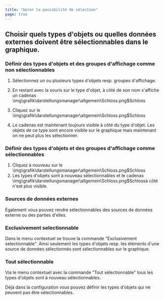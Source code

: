 ```yaml
---
title: "Gérer la possibilité de sélection"
page: true
---
```

## Choisir quels types d&#39;objets <GeoMapper> ou quelles donn&#233;es externes</GeoMapper> doivent &#234;tre s&#233;lectionnables dans le graphique.

### D&#233;finir des types d&#39;objets et des groupes d&#39;affichage comme non s&#233;lectionnables

1.  S&#233;lectionnez un ou plusieurs types d&#39;objets resp. groupes d&#39;affichage. 

2.  En restant avec la souris sur le type d&#39;objet, &#224; c&#244;t&#233; de son nom s&#39;affiche un cadenas<Image>\img\grafik\darstellungsmanager\allgemein\Schloss.png$Schloss</Image>
3.  Cliquez sur le<Image>\img\grafik\darstellungsmanager\allgemein\Schloss.png$Schloss</Image>
4.  Le cadenas est maintenant toujours visible &#224; c&#244;t&#233; du type d&#39;objet. Les objets de ce type sont encore visible sur le graphique mais maintenant on ne peut plus les s&#233;lectionner.




### D&#233;finir des types d&#39;objets et des groupes d&#39;affichage comme s&#233;lectionnables

1.  Cliquez &#224; nouveau sur le<Image>\img\grafik\darstellungsmanager\allgemein\Schloss.png$Schloss</Image>
2.  Les types d&#39;objets sont &#224; nouveau s&#233;lectionnables et le cadenas<Image>\img\grafik\darstellungsmanager\allgemein\Schloss.png$Schloss</Image>&#224; c&#244;t&#233; n&#39;est plus visible.




<GeoMapper>

###  Sources de donn&#233;es externes
Egalement vous pouvez rendre s&#233;lectionnables des sources de donn&#233;es externe ou des parties d&#39;elles.
</GeoMapper>


### Exclusivement selectionnable
Dans le menu contextuel se trouve la commande &quot;Exclusivement selectionnable&quot;. Ainsi seulement les types d&#39;objets<GeoMapper> resp. les &#233;l&#233;ments d&#39;une source de donn&#233;es </GeoMapper>s&#233;lectionn&#233;s sont s&#233;lectionnables sur le graphique.

### Tout s&#233;lectionnable
Via le menu contextuel avec la commande &quot;Tout s&#233;lectionnable&quot; tous les types d&#39;objets sont &#224; nouveau s&#233;lectionnables.

<Success>
D&#233;j&#224; dans la configuration vous pouvez d&#233;finir les types d&#39;objets qui ne peuvent pas &#234;tre s&#233;lectionnables.
</Success>
